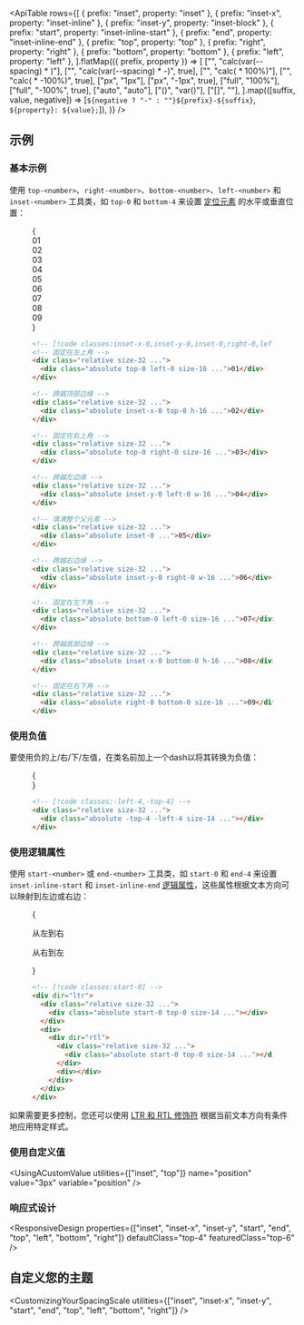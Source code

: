 

<ApiTable
  rows={[
    { prefix: "inset", property: "inset" },
    { prefix: "inset-x", property: "inset-inline" },
    { prefix: "inset-y", property: "inset-block" },
    { prefix: "start", property: "inset-inline-start" },
    { prefix: "end", property: "inset-inline-end" },
    { prefix: "top", property: "top" },
    { prefix: "right", property: "right" },
    { prefix: "bottom", property: "bottom" },
    { prefix: "left", property: "left" },
  ].flatMap(({ prefix, property }) =>
    [
      ["<number>", "calc(var(--spacing) * <number>)"],
      ["<number>", "calc(var(--spacing) * -<number>)", true],
      ["<fraction>", "calc(<fraction> * 100%)"],
      ["<fraction>", "calc(<fraction> * -100%)", true],
      ["px", "1px"],
      ["px", "-1px", true],
      ["full", "100%"],
      ["full", "-100%", true],
      ["auto", "auto"],
      ["(<custom-property>)", "var(<custom-property>)"],
      ["[<value>]", "<value>"],
    ].map(([suffix, value, negative]) => [`${negative ? "-" : ""}${prefix}-${suffix}`, `${property}: ${value};`]),
  )}
/>

## 示例

### 基本示例

使用 `top-<number>`、`right-<number>`、`bottom-<number>`、`left-<number>` 和 `inset-<number>` 工具类，如 `top-0` 和 `bottom-4` 来设置 [定位元素](/docs/position) 的水平或垂直位置：

<Figure>

<Example>
  {
    <div className="grid grid-cols-3 grid-rows-3 place-items-center gap-4 font-mono text-sm leading-6 font-bold text-white">
      <div className="relative size-18 rounded-lg sm:size-32">
        <div className="absolute inset-0">
          <Stripes border className="h-full rounded-lg" />
        </div>
        <div className="absolute top-0 left-0 flex size-16 items-center justify-center rounded-lg bg-purple-500 p-4">
          01
        </div>
      </div>
      <div className="relative size-18 rounded-lg sm:size-32">
        <div className="absolute inset-0">
          <Stripes border className="h-full rounded-lg" />
        </div>
        <div className="absolute inset-x-0 top-0 flex h-16 items-center justify-center rounded-lg bg-purple-500 p-4">
          02
        </div>
      </div>
      <div className="relative size-18 rounded-lg sm:size-32">
        <div className="absolute inset-0">
          <Stripes border className="h-full rounded-lg" />
        </div>
        <div className="absolute top-0 right-0 flex size-16 items-center justify-center rounded-lg bg-purple-500 p-4">
          03
        </div>
      </div>
      <div className="relative size-18 rounded-lg sm:size-32">
        <div className="absolute inset-0">
          <Stripes border className="h-full rounded-lg" />
        </div>
        <div className="absolute inset-y-0 left-0 flex w-16 items-center justify-center rounded-lg bg-purple-500 p-4">
          04
        </div>
      </div>
      <div className="relative size-18 rounded-lg sm:size-32">
        <div className="absolute inset-0">
          <Stripes border className="h-full rounded-lg" />
        </div>
        <div className="absolute inset-0 flex items-center justify-center rounded-lg bg-purple-500 p-4">05</div>
      </div>
      <div className="relative size-18 rounded-lg sm:size-32">
        <div className="absolute inset-0">
          <Stripes border className="h-full rounded-lg" />
        </div>
        <div className="absolute inset-y-0 right-0 flex w-16 items-center justify-center rounded-lg bg-purple-500 p-4">
          06
        </div>
      </div>
      <div className="relative size-18 rounded-lg sm:size-32">
        <div className="absolute inset-0">
          <Stripes border className="h-full rounded-lg" />
        </div>
        <div className="absolute bottom-0 left-0 flex size-16 items-center justify-center rounded-lg bg-purple-500 p-4">
          07
        </div>
      </div>
      <div className="relative size-18 rounded-lg sm:size-32">
        <div className="absolute inset-0">
          <Stripes border className="h-full rounded-lg" />
        </div>
        <div className="absolute inset-x-0 bottom-0 flex h-16 items-center justify-center rounded-lg bg-purple-500 p-4">
          08
        </div>
      </div>
      <div className="relative size-18 rounded-lg sm:size-32">
        <div className="absolute inset-0">
          <Stripes border className="h-full rounded-lg" />
        </div>
        <div className="absolute right-0 bottom-0 flex size-16 items-center justify-center rounded-lg bg-purple-500 p-4">
          09
        </div>
      </div>
    </div>
  }
</Example>

```html
<!-- [!code classes:inset-x-0,inset-y-0,inset-0,right-0,left-0,top-0,bottom-0] -->
<!-- 固定在左上角 -->
<div class="relative size-32 ...">
  <div class="absolute top-0 left-0 size-16 ...">01</div>
</div>

<!-- 跨越顶部边缘 -->
<div class="relative size-32 ...">
  <div class="absolute inset-x-0 top-0 h-16 ...">02</div>
</div>

<!-- 固定在右上角 -->
<div class="relative size-32 ...">
  <div class="absolute top-0 right-0 size-16 ...">03</div>
</div>

<!-- 跨越左边缘 -->
<div class="relative size-32 ...">
  <div class="absolute inset-y-0 left-0 w-16 ...">04</div>
</div>

<!-- 填满整个父元素 -->
<div class="relative size-32 ...">
  <div class="absolute inset-0 ...">05</div>
</div>

<!-- 跨越右边缘 -->
<div class="relative size-32 ...">
  <div class="absolute inset-y-0 right-0 w-16 ...">06</div>
</div>

<!-- 固定在左下角 -->
<div class="relative size-32 ...">
  <div class="absolute bottom-0 left-0 size-16 ...">07</div>
</div>

<!-- 跨越底部边缘 -->
<div class="relative size-32 ...">
  <div class="absolute inset-x-0 bottom-0 h-16 ...">08</div>
</div>

<!-- 固定在右下角 -->
<div class="relative size-32 ...">
  <div class="absolute right-0 bottom-0 size-16 ...">09</div>
</div>
```

</Figure>

### 使用负值

要使用负的上/右/下/左值，在类名前加上一个dash以将其转换为负值：

<Figure>

<Example>
  {
    <div className="flex justify-center font-mono text-sm leading-6 font-bold text-white">
      <div className="relative size-18 rounded-lg sm:h-32 sm:w-32">
        <div className="absolute inset-0">
          <Stripes border className="h-full rounded-lg" />
        </div>
        <div className="absolute -top-4 -left-4 flex items-center justify-center rounded-lg bg-purple-500 p-4"></div>
      </div>
    </div>
  }
</Example>

```html
<!-- [!code classes:-left-4,-top-4] -->
<div class="relative size-32 ...">
  <div class="absolute -top-4 -left-4 size-14 ..."></div>
</div>
```

</Figure>

### 使用逻辑属性

使用 `start-<number>` 或 `end-<number>` 工具类，如 `start-0` 和 `end-4` 来设置 `inset-inline-start` 和 `inset-inline-end` [逻辑属性](https://developer.mozilla.org/en-US/docs/Web/CSS/CSS_Logical_Properties/Basic_concepts)，这些属性根据文本方向可以映射到左边或右边：

<Figure>

<Example>
  {
    <div className="grid grid-cols-2 place-items-center gap-x-4">
      <div className="flex flex-col items-start gap-y-4">
        <p className="text-sm font-medium">从左到右</p>
        <div className="relative size-18 rounded-lg sm:size-32">
          <div className="absolute inset-0">
            <Stripes border className="h-full rounded-lg" />
          </div>
          <div className="absolute top-0 left-0 flex size-14 items-center justify-center rounded-lg bg-purple-500 p-4"></div>
        </div>
      </div>
      <div className="flex flex-col items-end gap-y-4">
        <p className="text-sm font-medium">从右到左</p>
        <div className="relative size-18 rounded-lg sm:size-32">
          <div className="absolute inset-0">
            <Stripes border className="h-full rounded-lg" />
          </div>
          <div className="absolute top-0 right-0 flex size-14 items-center justify-center rounded-lg bg-purple-500 p-4"></div>
        </div>
      </div>
    </div>
  }
</Example>

```html
<!-- [!code classes:start-0] -->
<div dir="ltr">
  <div class="relative size-32 ...">
    <div class="absolute start-0 top-0 size-14 ..."></div>
  </div>
  <div>
    <div dir="rtl">
      <div class="relative size-32 ...">
        <div class="absolute start-0 top-0 size-14 ..."></div>
      </div>
      <div></div>
    </div>
  </div>
</div>
```

</Figure>

如果需要更多控制，您还可以使用 [LTR 和 RTL 修饰符](/docs/hover-focus-and-other-states#rtl-support) 根据当前文本方向有条件地应用特定样式。

### 使用自定义值

<UsingACustomValue utilities={["inset", "top"]} name="position" value="3px" variable="position" />

### 响应式设计

<ResponsiveDesign
  properties={["inset", "inset-x", "inset-y", "start", "end", "top", "left", "bottom", "right"]}
  defaultClass="top-4"
  featuredClass="top-6"
/>

## 自定义您的主题

<CustomizingYourSpacingScale
  utilities={["inset", "inset-x", "inset-y", "start", "end", "top", "left", "bottom", "right"]}
/>
